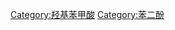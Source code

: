 {{Cat main}}
{{Commons category|Dihydroxybenzoic acids}}

[[Category:羟基苯甲酸|Category:羟基苯甲酸]]
[[Category:苯二酚|Category:苯二酚]]